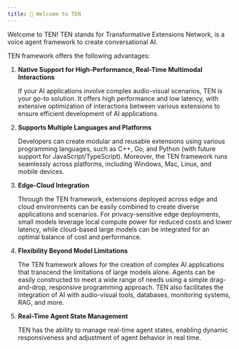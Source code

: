 ```yaml
---
title: 🌟 Welcome to TEN
---
```


Welcome to TEN! TEN stands for Transformative Extensions Network, is a voice agent framework to create conversational AI.


TEN framework offers the following advantages:

1. **Native Support for High-Performance, Real-Time Multimodal Interactions**

   If your AI applications involve complex audio-visual scenarios, TEN is your go-to solution. It offers high performance and low latency, with extensive optimization of interactions between various extensions to ensure efficient development of AI applications.

2. **Supports Multiple Languages and Platforms**

   Developers can create modular and reusable extensions using various programming languages, such as C++, Go, and Python (with future support for JavaScript/TypeScript). Moreover, the TEN framework runs seamlessly across platforms, including Windows, Mac, Linux, and mobile devices.

3. **Edge-Cloud Integration**

   Through the TEN framework, extensions deployed across edge and cloud environments can be easily combined to create diverse applications and scenarios. For privacy-sensitive edge deployments, small models leverage local compute power for reduced costs and lower latency, while cloud-based large models can be integrated for an optimal balance of cost and performance.

4. **Flexibility Beyond Model Limitations**

   The TEN framework allows for the creation of complex AI applications that transcend the limitations of large models alone. Agents can be easily constructed to meet a wide range of needs using a simple drag-and-drop, responsive programming approach. TEN also facilitates the integration of AI with audio-visual tools, databases, monitoring systems, RAG, and more.

5. **Real-Time Agent State Management**

   TEN has the ability to manage real-time agent states, enabling dynamic responsiveness and adjustment of agent behavior in real time.
